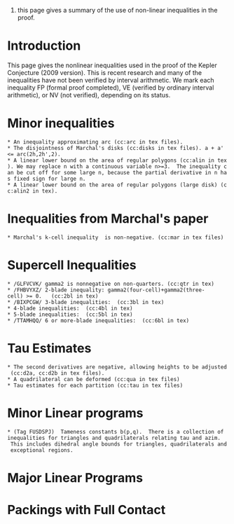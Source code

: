 #this page gives a summary of the use of non-linear inequalities in the proof.
= Introduction =

This page gives the nonlinear inequalities used in the proof of the Kepler Conjecture (2009 version).  This is recent research and many of the inequalities have not been verified by interval arithmetic.  We mark each inequality FP (formal proof completed), VE (verified by ordinary interval arithmetic), or NV (not verified), depending on its status.

= Minor inequalities = 

 * An inequality approximating arc (cc:arc in tex files).  {{{STATUS_NV}}}
 * The disjointness of Marchal's disks (cc:disks in tex files). a + a' <= arc(2h,2h',2). {{{STATUS_NV}}}
 * A linear lower bound on the area of regular polygons (cc:alin in tex). We may replace n with a continuous variable n>=3.  The inequality can be cut off for some large n, because the partial derivative in n has fixed sign for large n.  {{{STATUS_NV}}}
 * A linear lower bound on the area of regular polygons (large disk) (cc:alin2 in tex). {{{STATUS_NV}}}

= Inequalities from Marchal's paper =

 * Marchal's k-cell inequality {{{gamma(X,M)}}} is non-negative. (cc:mar in tex files) {{{STATUS_NV}}}

= Supercell Inequalities =

 * /GLFVCVK/ gamma2 is nonnegative on non-quarters. (cc:qtr in tex) {{{STATUS_NV}}}
 * /FHBVYXZ/ 2-blade inequality: gamma2(four-cell)+gamma2(three-cell) >= 0.   (cc:2bl in tex) {{{STATUS_NV}}}
 * /BIXPCGW/ 3-blade inequalities:  (cc:3bl in tex) {{{STATUS_NV}}}
 * 4-blade inequalities:  (cc:4bl in tex) {{{STATUS_NV}}}
 * 5-blade inequalities:  (cc:5bl in tex) {{{STATUS_NV}}}
 * /TTAMHQQ/ 6 or more-blade inequalities:  (cc:6bl in tex) {{{STATUS_NV}}}

= Tau Estimates =
 * The second derivatives are negative, allowing heights to be adjusted (cc:d2a, cc:d2b in tex files).  {{{STATUS_NV}}}
 * A quadrilateral can be deformed (cc:qua in tex files) {{{STATUS_NV}}}
 * Tau estimates for each partition (cc:tau in tex files) {{{STATUS_NV}}}

= Minor Linear programs =

 * (Tag FUSDSPJ)  Tameness constants b(p,q).  There is a collection of inequalities for triangles and quadrilaterals relating tau and azim.   This includes dihedral angle bounds for triangles, quadrilaterals and exceptional regions.  {{{STATUS_NV}}}

= Major Linear Programs =

= Packings with Full Contact = 